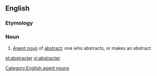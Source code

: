 ==English==

===Etymology===
{{suffix|abstract|er}}

===Noun===

{{en-noun}}

# [[agent noun|Agent noun]] of [[abstract]]; one who abstracts, or makes an abstract.

[[Category:English agent nouns]]

[[et:abstracter]]
[[vi:abstracter]]
